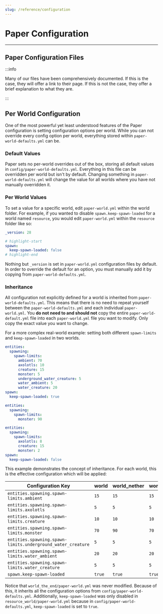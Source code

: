 ```yaml
---
slug: /reference/configuration
---
```


# Paper Configuration


---

## Paper Configuration Files

:::info

Many of our files have been comprehensively documented. If this is the case, they will offer a link to their page.
If this is not the case, they offer a brief explanation to what they are.

:::

<ConfigurationStructureDiagram/>

## Per World Configuration

One of the most powerful yet least understood features of the Paper configuration is setting
configuration options per world. While you can not override every config option per world,
everything stored within `paper-world-defaults.yml` can be.

### Default Values

Paper sets no per-world overrides out of the box, storing all default values in
`config/paper-world-defaults.yml`. Everything in this file can be overridden per world but isn't by
default. Changing something in `paper-world-defaults.yml` will change the value for all worlds where
you have not manually overridden it.

### Per World Values

To set a value for a specific world, edit `paper-world.yml` within the world folder. For example, if
you wanted to disable `spawn.keep-spawn-loaded` for a world named `resource`, you would edit
`paper-world.yml` within the `resource` folder like so:

```yaml title=resource/paper-world.yml
_version: 28

# highlight-start
spawn:
  keep-spawn-loaded: false
# highlight-end
```

Nothing but `_version` is set in `paper-world.yml` configuration files by default. In order to
override the default for an option, you must manually add it by copying from
`paper-world-defaults.yml`.

### Inheritance

All configuration not explicitly defined for a world is inherited from `paper-world-defaults.yml`.
This means that there is no need to repeat yourself between the `paper-world-defaults.yml` and each
individual `paper-world.yml`. You **do not need to and should not** copy the entire
`paper-world-default.yml` file into each `paper-world.yml` file you want to modify. Only copy the
exact value you want to change.

For a more complex real-world example: setting both different `spawn-limits` and `keep-spawn-loaded`
in two worlds.

```yaml title="paper-world-defaults.yml"
entities:
  spawning:
    spawn-limits:
      ambient: 70
      axolotls: 10
      creature: 15
      monster: 5
      underground_water_creature: 5
      water_ambient: 5
      water_creature: 20
spawn:
  keep-spawn-loaded: true
```

```yaml title="world_nether/paper-world.yml"
entities:
  spawning:
    spawn-limits:
      monster: 90
```

```yaml title="resource_world/paper-world.yml"
entities:
  spawning:
    spawn-limits:
      axolotls: 8
      creature: 15
      monster: 2
spawn:
  keep-spawn-loaded: false
```

This example demonstrates the concept of inheritance. For each world, this is the effective
configuration which will be applied:

| Configuration Key                                           | world  | world_nether | world_the_end | resource_world |
| ----------------------------------------------------------- | ------ | ------------ | ------------- | -------------- |
| `entities.spawning.spawn-limits.ambient`                    | `15`   | `15`         | `15`          | `15`           |
| `entities.spawning.spawn-limits.axolotls`                   | `5`    | `5`          | `5`           | `8`            |
| `entities.spawning.spawn-limits.creature`                   | `10`   | `10`         | `10`          | `15`           |
| `entities.spawning.spawn-limits.monster`                    | `70`   | `90`         | `70`          | `2`            |
| `entities.spawning.spawn-limits.underground_water_creature` | `5`    | `5`          | `5`           | `5`            |
| `entities.spawning.spawn-limits.water_ambient`              | `20`   | `20`         | `20`          | `20`           |
| `entities.spawning.spawn-limits.water_creature`             | `5`    | `5`          | `5`           | `5`            |
| `spawn.keep-spawn-loaded`                                   | `true` | `true`       | `true`        | `false`        |

Notice that `world_the_end/paper-world.yml` was never modified. Because of this, it inherits all the
configuration options from `config/paper-world-defaults.yml`. Additionally, `keep-spawn-loaded` was
only disabled in `resource_world/paper-world.yml` because in `config/paper-world-defaults.yml`,
`keep-spawn-loaded` is set to `true`.
